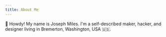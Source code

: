 ```yaml
---
title: About Me
---
```


👋 Howdy! My name is Joseph Miles. I'm a self-described maker,
hacker, and designer living in Bremerton, Washington, USA 🇺🇸.